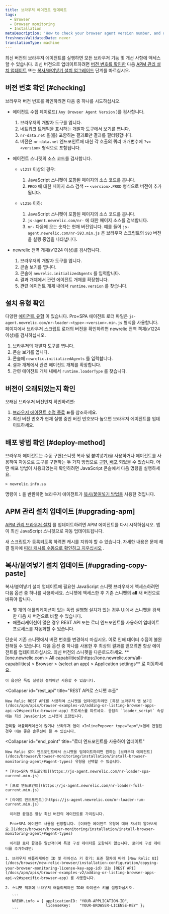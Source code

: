 ```yaml
---
title: 브라우저 에이전트 업데이트
tags:
  - Browser
  - Browser monitoring
  - Installation
metaDescription: 'How to check your browser agent version number, and update to the latest version of the browser agent.'
freshnessValidatedDate: never
translationType: machine
---
```


최신 버전의 브라우저 에이전트를 실행하면 모든 브라우저 기능 및 개선 사항에 액세스할 수 있습니다. 최신 버전으로 업데이트하려면 [버전 번호를 확인한](#checking) 다음 [APM 관리 설치 업데이트](#upgrading-apm) 또는 [복사/붙여넣기 설치 업그레이드](#upgrading-copy-paste) 단계를 따르십시오.

## 버전 번호 확인 [#checking]

브라우저 버전 번호를 확인하려면 다음 중 하나를 시도하십시오.

* 에이전트 수집 페이로드( `Any Browser Agent Version` )를 검사합니다.

  1. 브라우저의 개발자 도구를 엽니다.
  2. 네트워크 트래픽을 표시하는 개발자 도구에서 보기를 엽니다.
  3. `nr-data.net` 을(를) 포함하는 결과로만 결과를 필터링합니다.
  4. 버전은 `nr-data.net` 엔드포인트에 대한 각 호출의 쿼리 매개변수에 `?v=<version>` 형식으로 포함됩니다.

* 에이전트 스니펫의 소스 코드를 검사합니다.

  * `v1217` 이상의 경우:

    1. JavaScript 스니펫이 포함된 페이지의 소스 코드를 봅니다.
    2. `PROD` 에 대한 페이지 소스 검색 -- `<version>.PROD` 형식으로 버전이 추가됩니다.

  * `v1216` 이하:

    1. JavaScript 스니펫이 포함된 페이지의 소스 코드를 봅니다.
    2. `js-agent.newrelic.com/nr-` 에 대한 페이지 소스를 검색합니다.
    3. `nr-` 다음에 오는 숫자는 현재 버전입니다. 예를 들어 `js-agent.newrelic.com/nr-593.min.js` 은 브라우저 스크립트의 `593` 버전을 실행 중임을 나타냅니다.

* newrelic 전역 개체(v1224 이상)를 검사합니다.

  1. 브라우저의 개발자 도구를 엽니다.
  2. 콘솔 보기를 엽니다.
  3. 콘솔에 `newrelic.initializedAgents` 를 입력합니다.
  4. 결과 개체에서 관련 에이전트 개체를 확장합니다.
  5. 관련 에이전트 개체 내에서 `runtime.version` 를 찾습니다.

## 설치 유형 확인

다양한 [에이전트 유형](/docs/browser/browser-monitoring/installation/install-browser-monitoring-agent#agent-types) 이 있습니다. Pro+SPA 에이전트 로더 파일은 `js-agent.newrelic.com/nr-loader-<type>-<version>.min.js` 형식을 사용합니다. 페이지에서 브라우저 스크립트 로더의 버전을 확인하려면 newrelic 전역 객체(v1224 이상)를 검사하십시오.

1. 브라우저의 개발자 도구를 엽니다.
2. 콘솔 보기를 엽니다.
3. 콘솔에 `newrelic.initializedAgents` 를 입력합니다.
4. 결과 개체에서 관련 에이전트 개체를 확장합니다.
5. 관련 에이전트 개체 내에서 `runtime.loaderType` 를 찾습니다.

## 버전이 오래되었는지 확인

오래된 브라우저 버전인지 확인하려면:

1. [브라우저 에이전트 수명 종료](/docs/browser/browser-monitoring/getting-started/browser-agent-eol-policy/) 표를 참조하세요.
2. 최신 버전 번호가 현재 실행 중인 버전 번호보다 높으면 브라우저 에이전트를 업데이트하세요.

## 배포 방법 확인 [#deploy-method]

브라우저 에이전트는 수동 구현(스니펫 복사 및 붙여넣기)을 사용하거나 <InlinePopover type="apm"/>에이전트를 사용하여 자동으로 도구를 구현하는 두 가지 방법으로 [구현, 배포](/docs/browser/browser-monitoring/installation/install-browser-monitoring-agent/#options) 되었을 수 있습니다. 어떤 배포 방법이 사용되었는지 확인하려면 JavaScript 콘솔에서 다음 명령을 실행하세요.

```
> newrelic.info.sa
```

명령이 `1` 을 반환하면 브라우저 에이전트가 [복사/붙여넣기 방법을](#upgrading-copy-paste) 사용한 것입니다.

## APM 관리 설치 업데이트 [#upgrading-apm]

[APM 관리 브라우저 설치](/docs/browser/browser-monitoring/installation/install-browser-monitoring-agent/#options) 를 업데이트하려면 APM 에이전트를 다시 시작하십시오. 앱이 최신 JavaScript 스니펫으로 자동 업데이트됩니다.

새 스크립트가 등록되도록 하려면 캐시를 지워야 할 수 있습니다. 자세한 내용은 문제 해결 절차에 [따라 캐시를 수동으로 확인하고 지우십시오](/docs/browser/new-relic-browser/troubleshooting/troubleshooting-browser-monitoring-installation#manual_check_cache) .

## 복사/붙여넣기 설치 업데이트 [#upgrading-copy-paste]

복사/붙여넣기 설치 업데이트에 필요한 JavaScript 스니펫 브라우저에 액세스하려면 다음 옵션 중 하나를 사용하세요. 스니펫에 액세스한 후 기존 스니펫의 <DNT>**all**</DNT> 새 버전으로 바꿔야 합니다.

* 몇 개의 애플리케이션이 있는 독립 실행형 설치가 있는 경우 UI에서 스니펫을 검색한 다음 새 버전으로 바꿀 수 있습니다.
* 애플리케이션이 많은 경우 REST API 또는 로더 엔드포인트를 사용하여 업데이트 프로세스를 자동화할 수 있습니다.

<Callout variant="caution">
  단순히 기존 스니펫에서 버전 번호를 변경하지 마십시오. 이로 인해 데이터 수집이 불완전해질 수 있습니다. 다음 옵션 중 하나를 사용한 후 최상의 결과를 얻으려면 항상 에이전트를 업데이트하십시오.
</Callout>

<CollapserGroup>
  <Collapser
    id="snippet"
    title="UI에서 스니펫 검색"
  >
    최신 버전의 스니펫을 다운로드하세요. <DNT>**[one.newrelic.com > All capabilities](https://one.newrelic.com/all-capabilities) > Browser > (select an app) > Application settings**</DNT> 로 이동하세요.

    이 옵션은 독립 실행형 설치에만 사용할 수 있습니다.
  </Collapser>

  <Collapser
    id="rest_api"
    title="REST API로 스니펫 추출"
  >
    New Relic REST API를 사용하여 스니펫을 업데이트하려면 [특정 브라우저 앱 보기](/docs/apm/apis/browser-examples-v2/adding-or-listing-browser-apps-api-v2#specific-browser-app) 프로세스를 따르세요. 응답의 `loader_script` 속성에는 최신 JavaScript 스니펫이 포함됩니다.

    관리할 애플리케이션이 많거나 브라우저 앱이 <InlinePopover type="apm"/>앱에 연결된 경우 이는 좋은 솔루션이 될 수 있습니다.
  </Collapser>

  <Collapser
    id="end_point"
    title="로더 엔드포인트를 사용하여 업데이트"
  >
    New Relic 로더 엔드포인트에서 스니펫을 업데이트하려면 원하는 [브라우저 에이전트](/docs/browser/browser-monitoring/installation/install-browser-monitoring-agent/#agent-types) 유형을 선택할 수 있습니다.

    * [Pro+SPA 엔드포인트](https://js-agent.newrelic.com/nr-loader-spa-current.min.js)

    * [프로 엔드포인트](https://js-agent.newrelic.com/nr-loader-full-current.min.js)

    * [라이트 엔드포인트](https://js-agent.newrelic.com/nr-loader-rum-current.min.js)

      이러한 끝점은 항상 최신 버전의 에이전트를 가리킵니다.

      Pro+SPA 에이전트 사용을 권장합니다. [이러한 에이전트 유형에 대해 자세히 알아보세요.](/docs/browser/browser-monitoring/installation/install-browser-monitoring-agent/#agent-types)

      이러한 로더 끝점은 일반적이며 특정 구성 데이터를 포함하지 않습니다. 로더에 구성 데이터를 추가하려면:

    1. 브라우저 애플리케이션 ID 및 라이선스 키 찾기: 표준 절차에 따라 [New Relic UI](/docs/browser/new-relic-browser/installation-configuration/copying-your-browser-monitoring-license-key-app-id) 또는 [REST API](/docs/apm/apis/browser-examples-v2/adding-or-listing-browser-apps-api-v2#specific-browser-app) 를 사용합니다.

    2. 스니펫 직후에 브라우저 애플리케이션 ID와 라이센스 키를 설정하십시오.

       ```
       NREUM.info = { applicationID: "YOUR-APPLICATION-ID",
                      licenseKey:    "YOUR-BROWSER-LICENSE-KEY" };
       ```
  </Collapser>
</CollapserGroup>
